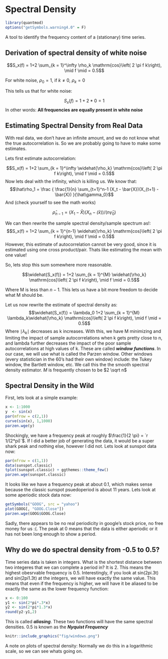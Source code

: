# Spectral Density
```r
library(quantmod)
options("getSymbols.warning4.0" = F)
```
A tool to identify the frequency content of a (stationary) time series.

## Derivation of spectral density of white noise

$$S_x(f) = 1+2 \sum_{k = 1}^\infty \rho_k \mathrm{cos}\left( 2 \pi f k\right), \mid f \mid = 0.5$$

For white noise, $\rho_0 = 1$, if $k \neq 0$, $\rho_k = 0$

This tells us that for white noise:

$$ S_x(f) = 1 + 2*0 = 1$$
In other words: **All frequencies are equally present in white noise**

## Estimating Spectral Density from Real Data

With real data, we don't have an infinite amount, and we do not know what the true autocorrelation is. So we are probably going to have to make some estimates.

Lets first estimate autocorrelation:

$$S_x(f) = 1+2 \sum_{k = 1}^\infty \widehat{\rho_k} \mathrm{cos}\left( 2 \pi f k\right), \mid f \mid = 0.5$$
Now lets deal with the infinity, which is killing us. We know that:
$$\hat\rho_1 = \frac { \frac{1}{n} \sum_{t=1}^n-1 (X_t - \bar{X})(X_{t+1} - \bar{X}) }{\hat\gamma_0}$$
And (check yourself to see the math works)

$$\hat\rho_{n-1} = (X_1 - \bar X)(X_n - \bar(x)) /(n\hat\gamma_0)$$

We can then rewrite the sample spectral density/sample spectrum as!:
$$S_x(f) = 1+2 \sum_{k = 1}^{n-1} \widehat{\rho_k} \mathrm{cos}\left( 2 \pi f k\right), \mid f \mid = 0.5$$
However, this estimate of autocorrelation cannot be very good, since it is estimated using one cross product/pair. Thats like estimating the mean with one value!

So, lets stop this sum somewhere more reasonable.

$$\widehat{S_x(f)} = 1+2 \sum_{k = 1}^{M} \widehat{\rho_k} \mathrm{cos}\left( 2 \pi f k\right), \mid f \mid = 0.5$$

Where M is less than $n-1$. This lets us have a bit more freedom to decide what M should be.

Let us now rewrite the estimate of spectral density as:
$$\widehat{S_x(f)} = \lambda_0 1+2 \sum_{k = 1}^{M} \lambda_k\widehat{\rho_k} \mathrm{cos}\left( 2 \pi f k\right), \mid f \mid = 0.5$$
Where $\mid\lambda_k \mid$ decreases as k increases. With this, we have M minimizing and limiting the impact of sample autocorrelations when k gets pretty close to n, and lambda further decreases the impact of the poor sample autocorrelations at high values of k. These are called ***window functions***. In our case, we will use what is called the Parzen window. Other windows (every statistician in the 60's had their own window) include: the Tukey window, the Bartlett window, etc. We call this the the smooth spectral density estimator. $M$ is frequently chosen to be $2 \sqrt n$

## Spectral Density in the Wild

First, lets look at a simple example:

```r
x <- 1:1000
y  <- sin(x)
par(mfrow = c(2,1))
curve(sin(x), 1,1000)
parzen.wge(y)
```

Shockingly, we have a frequency peak at roughly $\frac{1}{2 \pi} = `r 1/(2*pi)`$. If I did a better job of generating the data, it would be a super shark peak and nothing else, however I did not. Lets look at sunspot data now:

```r
par(mfrow = c(1,1))
data(sunspot.classic)
tplot(sunspot.classic) + ggthemes::theme_few()
parzen.wge(sunspot.classic)
```

It looks like we have a frequency peak at about 0.1, which makes sense because the classic sunspot psuedoperiod is about 11 years. Lets look at some aperiodic stock data now:

```r
getSymbols("GOOG", src = "yahoo")
plot(GOOG[, "GOOG.Close"])
parzen.wge(GOOG$GOOG.Close)
```

Sadly, there appears to be no real periodicity in google's stock price, no free money for us :(. The peak at 0 means that the data is either aperiodic or it has not been long enough to show a period.

## Why do we do spectral density from -0.5 to 0.5?

Time series data is taken in integers. What is the shortest distance between two integeres that we can complete a period in? It is 2. This means the highest obesrvable frequency is 0.5. Interestingly, if you look at sin(2pi.3t) and sin(2pi1.3t) at the integers, we will have exactly the same value. This means that even if the frequency is higher, we will have it be aliased to be exactly the same as the lower frequency function:

```r
x <- 0:100
y1 <- sin(2*pi*.3*x)
y2 <- sin(2*pi*1.3*x)
round(y2-y1,2)
```

This is called ***aliasing***. These two functions will have the same spectral densities. 0.5 is known as the ***Nyquist Frequency***

```r
knitr::include_graphics("fig/windows.png")
```

A note on plots of spectral density: Normally we do this in a logarithmic scale, so we can see whats going on.

